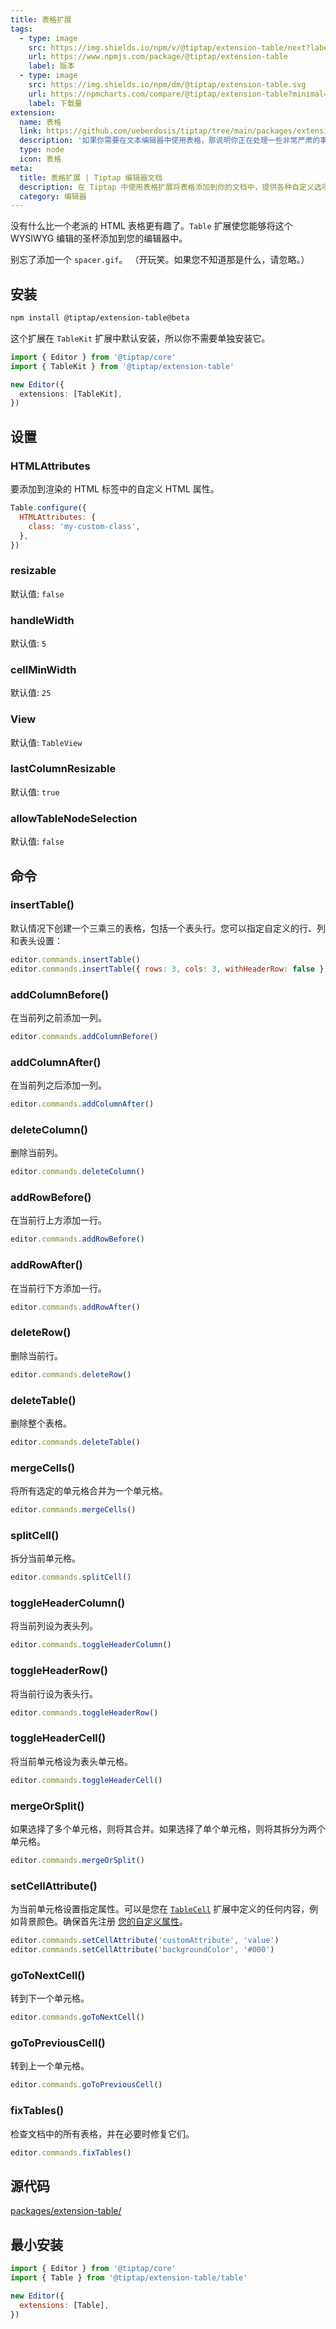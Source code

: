 ```yaml
---
title: 表格扩展
tags:
  - type: image
    src: https://img.shields.io/npm/v/@tiptap/extension-table/next?label=version
    url: https://www.npmjs.com/package/@tiptap/extension-table
    label: 版本
  - type: image
    src: https://img.shields.io/npm/dm/@tiptap/extension-table.svg
    url: https://npmcharts.com/compare/@tiptap/extension-table?minimal=true
    label: 下载量
extension:
  name: 表格
  link: https://github.com/ueberdosis/tiptap/tree/main/packages/extension-table
  description: '如果你需要在文本编辑器中使用表格，那说明你正在处理一些非常严肃的事情。'
  type: node
  icon: 表格
meta:
  title: 表格扩展 | Tiptap 编辑器文档
  description: 在 Tiptap 中使用表格扩展将表格添加到你的文档中，提供各种自定义选项。请在我们的文档中了解更多信息！
  category: 编辑器
---
```



没有什么比一个老派的 HTML 表格更有趣了。`Table` 扩展使您能够将这个 WYSIWYG 编辑的圣杯添加到您的编辑器中。

别忘了添加一个 `spacer.gif`。 （开玩笑。如果您不知道那是什么，请忽略。）

<CodeDemo path="/Nodes/Table" />

## 安装

```bash
npm install @tiptap/extension-table@beta
```

这个扩展在 `TableKit` 扩展中默认安装，所以你不需要单独安装它。

```ts
import { Editor } from '@tiptap/core'
import { TableKit } from '@tiptap/extension-table'

new Editor({
  extensions: [TableKit],
})
```

## 设置

### HTMLAttributes

要添加到渲染的 HTML 标签中的自定义 HTML 属性。

```js
Table.configure({
  HTMLAttributes: {
    class: 'my-custom-class',
  },
})
```

### resizable

默认值: `false`

### handleWidth

默认值: `5`

### cellMinWidth

默认值: `25`

### View

默认值: `TableView`

### lastColumnResizable

默认值: `true`

### allowTableNodeSelection

默认值: `false`

## 命令

### insertTable()

默认情况下创建一个三乘三的表格，包括一个表头行。您可以指定自定义的行、列和表头设置：

```js
editor.commands.insertTable()
editor.commands.insertTable({ rows: 3, cols: 3, withHeaderRow: false })
```

### addColumnBefore()

在当前列之前添加一列。

```js
editor.commands.addColumnBefore()
```

### addColumnAfter()

在当前列之后添加一列。

```js
editor.commands.addColumnAfter()
```

### deleteColumn()

删除当前列。

```js
editor.commands.deleteColumn()
```

### addRowBefore()

在当前行上方添加一行。

```js
editor.commands.addRowBefore()
```

### addRowAfter()

在当前行下方添加一行。

```js
editor.commands.addRowAfter()
```

### deleteRow()

删除当前行。

```js
editor.commands.deleteRow()
```

### deleteTable()

删除整个表格。

```js
editor.commands.deleteTable()
```

### mergeCells()

将所有选定的单元格合并为一个单元格。

```js
editor.commands.mergeCells()
```

### splitCell()

拆分当前单元格。

```js
editor.commands.splitCell()
```

### toggleHeaderColumn()

将当前列设为表头列。

```js
editor.commands.toggleHeaderColumn()
```

### toggleHeaderRow()

将当前行设为表头行。

```js
editor.commands.toggleHeaderRow()
```

### toggleHeaderCell()

将当前单元格设为表头单元格。

```js
editor.commands.toggleHeaderCell()
```

### mergeOrSplit()

如果选择了多个单元格，则将其合并。如果选择了单个单元格，则将其拆分为两个单元格。

```js
editor.commands.mergeOrSplit()
```

### setCellAttribute()

为当前单元格设置指定属性。可以是您在 [`TableCell`](/editor/extensions/nodes/table-cell) 扩展中定义的任何内容，例如背景颜色。确保首先注册 [您的自定义属性](/editor/extensions/custom-extensions/extend-existing#attributes)。

```js
editor.commands.setCellAttribute('customAttribute', 'value')
editor.commands.setCellAttribute('backgroundColor', '#000')
```

### goToNextCell()

转到下一个单元格。

```js
editor.commands.goToNextCell()
```

### goToPreviousCell()

转到上一个单元格。

```js
editor.commands.goToPreviousCell()
```

### fixTables()

检查文档中的所有表格，并在必要时修复它们。

```js
editor.commands.fixTables()
```

## 源代码

[packages/extension-table/](https://github.com/ueberdosis/tiptap/blob/main/packages/extension-table/)

## 最小安装

```js
import { Editor } from '@tiptap/core'
import { Table } from '@tiptap/extension-table/table'

new Editor({
  extensions: [Table],
})
```